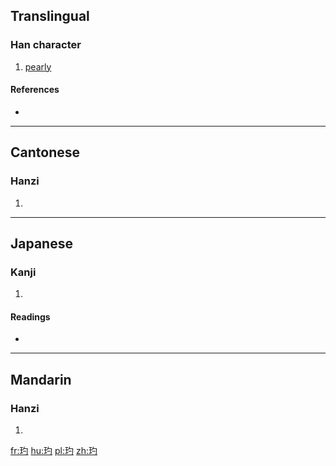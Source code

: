 ==Translingual==

===Han character===
{{Han char|rn=96|rad=玉|as=03|sn=7|four=17120|canj=MGPI}}

# [[pearly]]

====References====
* {{Han ref|kx=0727.160|dkj=20841|dj=1139.130|hdz=21102.090|uh=7393|ud=29587|bh=CB6A|bd=52074}}

----

==Cantonese==

===Hanzi===
{{yue-hanzi|jyut=|y=dik1}}

# {{defn|lang=yue|sort=玉03}}

----

==Japanese==

===Kanji===
{{ja-kanji|grade=|rs=玉03}}

# {{defn|lang=ja|sort=玉03}}

====Readings====
* {{ja-readings|on=[[てき]] (teki), [[ちゃく]] (chaku)|kun=[[ひかる]] (hikaru)}}

----

==Mandarin==

===Hanzi===
{{cmn-hanzi|pin=[[dì]] ([[di4]])|wg=ti<sup>4</sup>}}

# {{defn|lang=cmn|sort=玉03}}

[[fr:玓]]
[[hu:玓]]
[[pl:玓]]
[[zh:玓]]